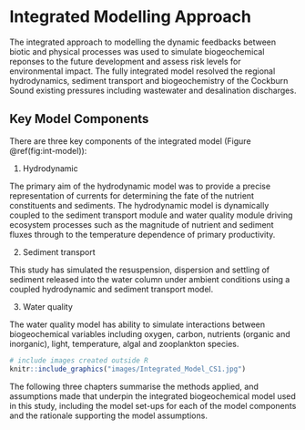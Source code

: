 # Integrated Modelling Approach

The integrated approach to modelling the dynamic feedbacks between biotic and physical processes was used to simulate biogeochemical reponses to the future development and assess risk levels for environmental impact. The fully integrated model resolved the regional hydrodynamics, sediment transport and biogeochemistry of the Cockburn Sound existing pressures including wastewater and desalination discharges. 

## Key Model Components

There are three key components of the integrated model (Figure \@ref(fig:int-model)): 

1) Hydrodynamic 

The primary aim of the hydrodynamic model was to provide a precise representation of currents for determining the fate of the nutrient constituents and sediments. The hydrodynamic model is dynamically coupled to the sediment transport module and water quality module driving ecosystem processes such as the magnitude of nutrient and sediment fluxes through to the temperature dependence of primary productivity.

2) Sediment transport

This study has simulated the resuspension, dispersion and settling of sediment released into the water column under ambient conditions using a coupled hydrodynamic and sediment transport model.

3) Water quality 

The water quality model has ability to simulate interactions between biogeochemical variables including oxygen, carbon, nutrients (organic and inorganic), light, temperature, algal and zooplankton species.


```r
# include images created outside R
knitr::include_graphics("images/Integrated_Model_CS1.jpg")
```

The following three chapters summarise the methods applied, and assumptions made that underpin the integrated biogeochemical model used in this study, including the model set-ups for each of the model components and the rationale supporting the model assumptions.




